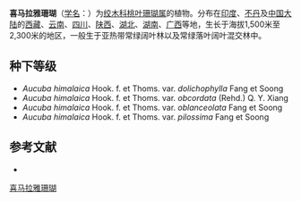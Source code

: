 {{Speciesbox
| name = 喜马拉雅珊瑚
| status = 
| status_system = 
| image =
| genus = Aucuba
| species = himalaica
| authority = Hook. f. et Thoms.
| subdivision_ranks =[[变种|变种]]
| subdivision =
* 喜马拉雅珊瑚 ''A. h.'' var. ''himalaica''
* [[密毛桃叶珊瑚|密毛桃叶珊瑚]] ''A. h.'' var. ''pilosissima''
* [[倒披针叶珊瑚|倒披针叶珊瑚]] ''A. h.'' var. ''oblanceolata''
* [[长叶珊瑚|长叶珊瑚]] ''A. h.'' var. ''dolichophylla''
}}

'''喜马拉雅珊瑚'''（[[学名|学名]]：{{lang|la|''Aucuba himalaica''}}）为[[绞木科|绞木科]][[桃叶珊瑚属|桃叶珊瑚属]]的植物。分布在[[印度|印度]]、[[不丹|不丹]]及[[中国大陆|中国大陆]]的[[西藏|西藏]]、[[云南|云南]]、[[四川|四川]]、[[陕西|陕西]]、[[湖北|湖北]]、[[湖南|湖南]]、[[广西|广西]]等地，生长于海拔1,500米至2,300米的地区，一般生于亚热带常绿阔叶林以及常绿落叶阔叶混交林中。

== 种下等级 ==
* ''Aucuba himalaica'' Hook. f. et Thoms. var. ''dolichophylla'' Fang et Soong
* ''Aucuba himalaica'' Hook. f. et Thoms. var. ''obcordata'' (Rehd.) Q. Y. Xiang
* ''Aucuba himalaica'' Hook. f. et Thoms. var. ''oblanceolata'' Fang et Soong
* ''Aucuba himalaica'' Hook. f. et Thoms. var. ''pilossima'' Fang et Soong

== 参考文献 ==
<div class="references-small">
* {{cite web| url =http://www.bioinfo.cn/db05/KmzwSpecies.php?action=view&id=1058| title =喜马拉雅珊瑚（原变种）| work =《中国高等植物数据库全库》| publisher =中国科学院微生物研究所| author =昆明植物研究所| accessdate =2009-02-22| deadurl =yes| archiveurl =https://web.archive.org/web/20160305022224/http://www.bioinfo.cn/db05/KmzwSpecies.php?action=view&id=1058| archivedate =2016-03-05}}
</div>
{{Taxonbar|from=Q10923683}}

[[Category:桃叶珊瑚属|喜马拉雅珊瑚]]


{{植物小作品}}